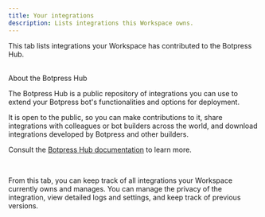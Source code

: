 ```yaml
---
title: Your integrations
description: Lists integrations this Workspace owns.
---
```


This tab lists integrations your Workspace has contributed to the Botpress Hub.

<br />

<Info>
About the Botpress Hub

The Botpress Hub is a public repository of integrations you can use to extend your Botpress bot's functionalities and options for deployment.

It is open to the public, so you can make contributions to it, share integrations with colleagues or <Tooltip tip="Happy bot building!">bot builders</Tooltip> across the world, and download integrations developed by Botpress and other builders.

Consult the [Botpress Hub documentation](/learn/reference/card-hub) to learn more.
</Info>

<br />

From this tab, you can keep track of all integrations your Workspace currently owns and manages. You can manage the privacy of the integration, view detailed logs and settings, and keep track of previous versions.

